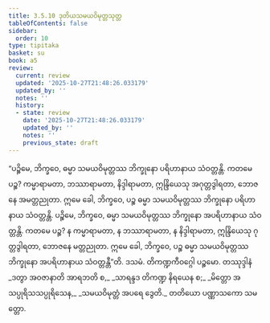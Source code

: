 ```yaml
---
title: 3.5.10 ဒုတိယသမယဝိမုတ္တသုတ္တ
tableOfContents: false
sidebar:
  order: 10
type: tipitaka
basket: su
book: a5
review:
  current: review
  updated: '2025-10-27T21:48:26.033179'
  updated_by: ''
  notes: ''
  history:
  - state: review
    date: '2025-10-27T21:48:26.033179'
    updated_by: ''
    notes: ''
    previous_state: draft
---
```



<ReviewStatus review={frontmatter.review} showDetails={true} />

<HypothesisAnnotation frontmatter={frontmatter} />

<DynamicBreadcrumb />

<Division number="150" book="a5" e="ch" v="16" p="153">

<Paragraph number="867" book="a5">
“ပဉ္စိမေ, ဘိက္ခဝေ, ဓမ္မာ သမယဝိမုတ္တဿ ဘိက္ခုနော ပရိဟာနာယ သံဝတ္တန္တိ. ကတမေ ပဉ္စ? ကမ္မာရာမတာ, ဘဿာရာမတာ, နိဒ္ဒါရာမတာ, ဣန္ဒြိယေသု အဂုတ္တဒွါရတာ, ဘောဇနေ အမတ္တညုတာ. ဣမေ ခေါ, ဘိက္ခဝေ, ပဉ္စ ဓမ္မာ သမယဝိမုတ္တဿ ဘိက္ခုနော ပရိဟာနာယ သံဝတ္တန္တိ.
</Paragraph>

<Paragraph number="868" book="a5">
ပဉ္စိမေ, ဘိက္ခဝေ, ဓမ္မာ သမယဝိမုတ္တဿ ဘိက္ခုနော အပရိဟာနာယ သံဝတ္တန္တိ. ကတမေ ပဉ္စ? န ကမ္မာရာမတာ, န ဘဿာရာမတာ, န နိဒ္ဒါရာမတာ, ဣန္ဒြိယေသု ဂုတ္တဒွါရတာ, ဘောဇနေ မတ္တညုတာ. ဣမေ ခေါ, ဘိက္ခဝေ, ပဉ္စ ဓမ္မာ သမယဝိမုတ္တဿ ဘိက္ခုနော အပရိဟာနာယ သံဝတ္တန္တီ”တိ.

</Paragraph>
</Division>

<Paragraph number="869" type="center" book="a5">
ဒသမံ.



</Paragraph>

<Paragraph number="870" type="center" book="a5">
တိကဏ္ဍကီဝဂ္ဂေါ ပဉ္စမော.



</Paragraph>

<Paragraph number="871" type="center" book="a5">
တဿုဒ္ဒါနံ


</Paragraph>

<Paragraph number="872" type="verses" book="a5">
_ဒတွာ အဝဇာနာတိ အာရဘတိ စ,_  
_သာရန္ဒဒ တိကဏ္ဍ နိရယေန စ;_  
_မိတ္တော အသပ္ပုရိသသပ္ပုရိသေန,_  
_သမယဝိမုတ္တံ အပရေ ဒွေတိ._  


</Paragraph>

<Paragraph number="873" type="center" book="a5">
တတိယော ပဏ္ဏာသကော သမတ္တော.
</Paragraph>